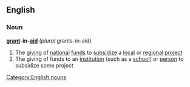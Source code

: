 ==English==
===Noun===
'''[[grant]]-in-[[aid]]'''  (''plural'' grants-in-aid)
#The [[giving]] of [[national]] [[funds]] to [[subsidize]] a [[local]] or [[regional]] [[project]]
#The giving of funds to an [[institution]] (such as a [[school]]) or [[person]] to subsidize some project
[[Category:English nouns]]